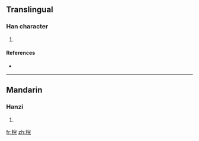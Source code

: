 ==Translingual==

===Han character===
{{Han char|rn=75|rad=木|as=08|sn=12|four=|canj=木竹X山 (DHXU)}}

# {{defn|Han|sort=木08}}

====References====
* {{Han ref|kx=0535.110|dkj=14999|dj=0923.040|hdz=21233.090|uh=68FF|ud=26879}}

----

==Mandarin==

===Hanzi===
{{cmn-hanzi|pin=[[niè]] ([[nie4]])|wg=nieh<sup>4</sup>}}

# {{defn|Mandarin|sort=木08}}

[[fr:棿]]
[[zh:棿]]